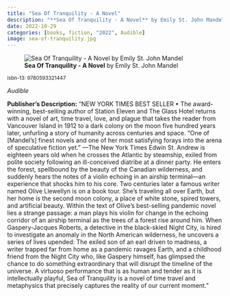 ```yaml
---
title: "Sea Of Tranquility - A Novel"
description: "**Sea Of Tranquility - A Novel** by Emily St. John Mandel"
date: 2022-10-29
categories: [books, fiction, "2022", Audible]
image: sea-of-tranquility.jpg
---
```

![**Sea Of Tranquility - A Novel** by Emily St. John Mandel](sea-of-tranquility.jpg){fig-align="left"}

<sup>isbn-13: 9780593321447</sup>

*Audible*

**Publisher's Description:**
"NEW YORK TIMES BEST SELLER • The award-winning, best-selling author of
Station Eleven and The Glass Hotel returns with a novel of art, time
travel, love, and plague that takes the reader from Vancouver Island in
1912 to a dark colony on the moon five hundred years later, unfurling a
story of humanity across centuries and space. “One of [Mandel’s] finest
novels and one of her most satisfying forays into the arena of speculative
fiction yet.” —The New York Times Edwin St. Andrew is eighteen years old
when he crosses the Atlantic by steamship, exiled from polite society
following an ill-conceived diatribe at a dinner party. He enters the
forest, spellbound by the beauty of the Canadian wilderness, and suddenly
hears the notes of a violin echoing in an airship terminal—an experience
that shocks him to his core. Two centuries later a famous writer named
Olive Llewellyn is on a book tour. She’s traveling all over Earth, but her
home is the second moon colony, a place of white stone, spired towers, and
artificial beauty. Within the text of Olive’s best-selling pandemic novel
lies a strange passage: a man plays his violin for change in the echoing
corridor of an airship terminal as the trees of a forest rise around him.
When Gaspery-Jacques Roberts, a detective in the black-skied Night City, is
hired to investigate an anomaly in the North American wilderness, he
uncovers a series of lives upended: The exiled son of an earl driven to
madness, a writer trapped far from home as a pandemic ravages Earth, and a
childhood friend from the Night City who, like Gaspery himself, has
glimpsed the chance to do something extraordinary that will disrupt the
timeline of the universe. A virtuoso performance that is as human and
tender as it is intellectually playful, Sea of Tranquility is a novel of
time travel and metaphysics that precisely captures the reality of our
current moment."